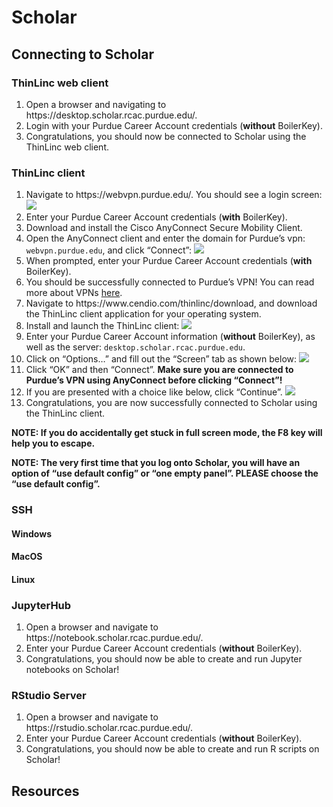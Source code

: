 # Scholar {#scholar}

## Connecting to Scholar {#connecting-to-scholar}

### ThinLinc web client {#connecting-with-thinlinc-webclient}

1. Open a browser and navigating to https://desktop.scholar.rcac.purdue.edu/.
2. Login with your Purdue Career Account credentials (**without** BoilerKey).
3. Congratulations, you should now be connected to Scholar using the ThinLinc web client.

### ThinLinc client {#connecting-with-thinlinc-client}

1. Navigate to https://webvpn.purdue.edu/. You should see a login screen:
![](images/login.png)
2. Enter your Purdue Career Account credentials (**with** BoilerKey).
3. Download and install the Cisco AnyConnect Secure Mobility Client.
4. Open the AnyConnect client and enter the domain for Purdue's vpn: `webvpn.purdue.edu`, and click "Connect":
![](images/anyconnect.png)
5. When prompted, enter your Purdue Career Account credentials (**with** BoilerKey).
6. You should be successfully connected to Purdue's VPN! You can read more about VPNs [here](#vpns).
7. Navigate to https://www.cendio.com/thinlinc/download, and download the ThinLinc client application for your operating system. 
8. Install and launch the ThinLinc client:
![](images/thinlincclient.png)
9. Enter your Purdue Career Account information (**without** BoilerKey), as well as the server: `desktop.scholar.rcac.purdue.edu`.
10. Click on "Options..." and fill out the "Screen" tab as shown below:
![](images/thinlincoptions.png)
11. Click "OK" and then "Connect". **Make sure you are connected to Purdue's VPN using AnyConnect before clicking "Connect"!**
12. If you are presented with a choice like below, click "Continue".
![](images/thinlincquestion.png)
13. Congratulations, you are now successfully connected to Scholar using the ThinLinc client.

**NOTE: If you do accidentally get stuck in full screen mode, the F8 key will help you to escape.**

**NOTE: The very first time that you log onto Scholar, you will have an option of “use default config” or “one empty panel”. PLEASE choose the “use default config”.**

### SSH {#connecting-with-ssh}

#### Windows {#connecting-to-scholar-ssh-windows}

#### MacOS {#connecting-to-scholar-ssh-macos}

#### Linux {#connecting-to-scholar-ssh-linux}

### JupyterHub {#jupyterhub}

1. Open a browser and navigate to https://notebook.scholar.rcac.purdue.edu/.
2. Enter your Purdue Career Account credentials (**without** BoilerKey).
3. Congratulations, you should now be able to create and run Jupyter notebooks on Scholar!

### RStudio Server {#rstudio-server}

1. Open a browser and navigate to https://rstudio.scholar.rcac.purdue.edu/.
2. Enter your Purdue Career Account credentials (**without** BoilerKey).
3. Congratulations, you should now be able to create and run R scripts on Scholar!

## Resources {#scholar-resources}
